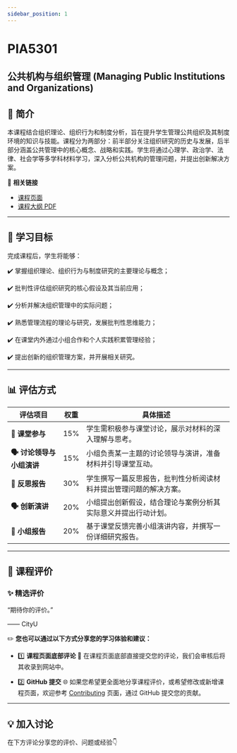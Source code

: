 ```yaml
---
sidebar_position: 1
---
```


# PIA5301
## 公共机构与组织管理 (Managing Public Institutions and Organizations)

## **📘 简介**
本课程结合组织理论、组织行为和制度分析，旨在提升学生管理公共组织及其制度环境的知识与技能。课程分为两部分：前半部分关注组织研究的历史与发展，后半部分涵盖公共管理中的核心概念、战略和实践。学生将通过心理学、政治学、法律、社会学等多学科材料学习，深入分析公共机构的管理问题，并提出创新解决方案。

🔗 **相关链接**
- [课程页面](https://www.cityu.edu.hk/catalogue/pg/202425/course/PIA5301.htm)
- [课程大纲 PDF](https://www.cityu.edu.hk/catalogue/pg/202425/course/PIA5301.pdf)

---

## **🎯 学习目标**

完成课程后，学生将能够：

✔️ 掌握组织理论、组织行为与制度研究的主要理论与概念；

✔️ 批判性评估组织研究的核心假设及其当前应用；

✔️ 分析并解决组织管理中的实际问题；

✔️ 熟悉管理流程的理论与研究，发展批判性思维能力；

✔️ 在课堂内外通过小组合作和个人实践积累管理经验；

✔️ 提出创新的组织管理方案，并开展相关研究。

---

## **📊 评估方式**

| **评估项目**             | **权重** | **具体描述**                                                                                     |
|--------------------------|----------|--------------------------------------------------------------------------------------------------|
| **📖 课堂参与**          | 15%      | 学生需积极参与课堂讨论，展示对材料的深入理解与思考。                                                |
| **🗣️ 讨论领导与小组演讲** | 15%      | 小组负责某一主题的讨论领导与演讲，准备材料并引导课堂互动。                                            |
| **📝 反思报告**           | 30%      | 学生撰写一篇反思报告，批判性分析阅读材料并提出管理问题的解决方案。                                     |
| **🗣️ 创新演讲**          | 20%      | 小组提出创新假设，结合理论与案例分析其实际意义并提出行动计划。                                          |
| **📄 小组报告**           | 20%      | 基于课堂反馈完善小组演讲内容，并撰写一份详细研究报告。                                                |

---

## **💬 课程评价**

### ✨ **精选评价**
<div className={commentStyles.commentBox}>
    <p className={commentStyles.commentText}>
        “期待你的评价。”
    </p>
    <p className={commentStyles.commentAuthor}>—— CityU</p>
</div>

✏️ **您也可以通过以下方式分享您的学习体验和建议：**

- 1️⃣ **课程页面底部评论**
💬 在课程页面底部直接提交您的评论，我们会审核后将其收录到网站中。

- 2️⃣ **GitHub 提交**
🌐 如果您希望更全面地分享课程评价，或希望修改或新增课程页面，欢迎参考 [Contributing](/contributing) 页面，通过 GitHub 提交您的贡献。

---

## **💡 加入讨论**

在下方评论分享您的评价、问题或经验👇
<Utterances />
